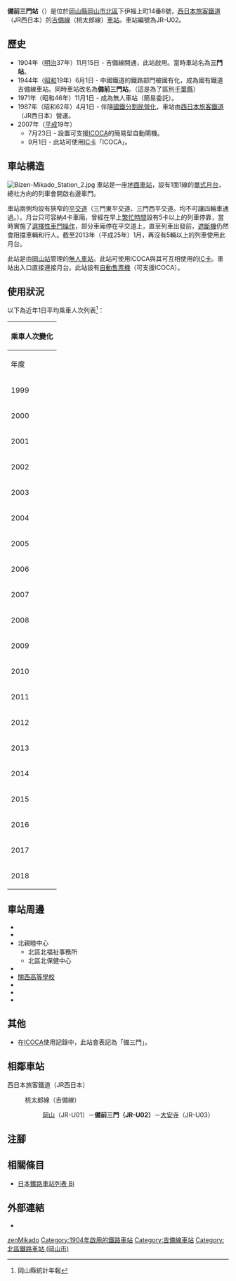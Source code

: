{{NoteTA
|T=zh-hans:备前三门站;zh-hk:備前三門站;zh-tw:備前三門車站;
|1=zh-hans:备前三门站;zh-hk:備前三門站;zh-tw:備前三門車站;
}}
{{Infobox station
|公司色 = #0072bc
|站名 = 備前三門*
|圖片 = Bizen-Mikado Station.jpg
|圖片說明 = 車站大樓（2007年9月17日）
|日文原名 = 備前三門
|平假名 = びぜんみかど
|羅馬拼音 = Bizen-Mikado
|副站名 = 
|電報略號 = ミカ
|所在地 = {{JPN}}[[岡山縣|岡山縣]][[岡山市|岡山市]][[北區_(岡山市)|北區]]下伊福上町14番8號
|座標 = {{coord|34|40|4.1|N|133|54|1.56|E|type:railwaystation_region:JP-24|display=inline,title}}
|車站構造 = [[地面車站|地面車站]]
|月台配置 = 1面1線
|啟用年月日 = 1904年（[[明治|明治]]37年）11月15日
|廢站年月日 = 
|乘客人數 = 1,065
|上下車人次 = 
|統計年度 = 2018
|轉車 = 
|全寬備註 = [[無人車站|無人車站]]<br />設有自動售票機<br>* 在1944年前，車站曾經名為三門站。
|adjacent = {{Adjacent stations|system=西日本旅客鐵道|line=OU|left=岡山|right=大安寺|note-left=JR-U01<br>1.9km|note-mid=JR-U02<br>距離[[岡山站_(日本)|岡山]]1.9km|note-right=JR-U03<br>1.4km}}
}}
'''備前三門站'''（{{jpn|j=備前三門駅|hg=びぜんみかどえき|rm=Bizen-Mikado eki|f=y}}）是位於[[岡山縣|岡山縣]][[岡山市|岡山市]][[北區_(岡山市)|北區]]下伊福上町14番8號，[[西日本旅客鐵道|西日本旅客鐵道]]（JR西日本）的[[吉備線|吉備線]]（桃太郎線）[[鐵路車站|車站]]。車站編號為JR-U02。

== 歷史 ==
* 1904年（[[明治|明治]]37年）11月15日 - {{Translink|ja|中鉄バス|中鐵巴士|中國鐵道}}吉備線開通，此站啟用。當時車站名為'''三門站'''。
* 1944年（[[昭和|昭和]]19年）6月1日 - 中國鐵道的鐵路部門被國有化，成為國有鐵道吉備線車站。同時車站改名為'''備前三門站'''。（這是為了區別[[千葉縣|千葉縣]]{{Translink|ja|三門駅|三門站}}）
* 1971年（昭和46年）11月1日 - 成為無人車站（簡易委託）。
* 1987年（昭和62年）4月1日 - 伴隨[[國鐵分割民營化|國鐵分割民營化]]，車站由[[西日本旅客鐵道|西日本旅客鐵道]]（JR西日本）營運。
* 2007年（[[平成|平成]]19年）
** 7月23日 - 設置可支援[[ICOCA|ICOCA]]的簡易型自動閘機。
** 9月1日 - 此站可使用[[IC卡|IC卡]]「ICOCA」。

== 車站構造 ==
[[File:Bizen-Mikado_Station_2.jpg|thumb]]
車站是一座[[地面車站|地面車站]]，設有1面1線的[[單式月台|單式月台]]，總社方向的列車會開啟右邊車門。

車站兩側均設有狹窄的[[平交道|平交道]]（三門東平交道、三門西平交道。均不可讓四輪車通過。）。月台只可容納4卡車廂，曾經在早上[[繁忙時間|繁忙時間]]設有5卡以上的列車停靠，當時實施了[[選擇性車門操作|選擇性車門操作]]，部分車廂停在平交道上，直至列車出發前，[[遮斷機|遮斷機]]仍然會阻擋車輛和行人。截至2013年（平成25年）1月，再沒有5輛以上的列車使用此月台。

此站是由[[岡山站_(日本)|岡山站]]管理的[[無人車站|無人車站]]。此站可使用ICOCA與其可互相使用的[[IC卡|IC卡]]。車站出入口直接連接月台。此站設有[[自動售票機|自動售票機]]（可支援ICOCA）。

== 使用狀況 ==
以下為近年1日平均乘車人次列表<ref>岡山縣統計年報</ref>：
{| class="wikitable" style="margin: 1em 0.2em; text-align: center; font-size: 85%;"
|- style="background: #ddd;"
!colspan="2"|乘車人次變化
|-
!年度 !! 1日平均乘車人次
|-
|1999
|1,167
|-
|2000
|1,120
|-
|2001
|1,069
|-
|2002
|1,084
|-
|2003
|1,136
|-
|2004
|1,149
|-
|2005
|1,133
|-
|2006
|1,062
|-
|2007
|1,040
|-
|2008
|1,036
|-
|2009
|1,071
|-
|2010
|994
|-
|2011
|987
|-
|2012
|935
|-
|2013
|964
|-
|2014
|939
|-
|2015
|933
|-
|2016
|951
|-
|2017
|1,032
|-
|2018
|1,065
|}

== 車站周邊 ==
* {{Translink|ja|国道180号|國道180號}}
* {{Translink|ja|岡山県道236号巌井野田線|岡山縣道236號巖井野田線}}
* 北親睦中心
** 北區北福祉事務所
** 北區北保健中心
* {{Translink|ja|岡山県立岡山工業高等学校|岡山縣立岡山工業高等學校}}
* [[關西高等學校|關西高等學校]]
* {{Translink|ja|創志学園高等学校|創志學園高等學校}}
* {{Translink|ja|岡山市立石井中学校|岡山市立石井中學}}
* {{Translink|ja|岡山市立三門小学校|岡山市立三門小學}}

== 其他 ==
*在[[ICOCA|ICOCA]]使用記錄中，此站會表記為「備三門」。

== 相鄰車站 ==
; 西日本旅客鐵道（JR西日本）
: {{JR西路線記号|O|U}} 桃太郎線（吉備線）
:: [[岡山站_(日本)|岡山]]（JR-U01）－'''備前三門（JR-U02）'''－[[大安寺站|大安寺]]（JR-U03）
== 注腳 ==
{{Reflist}}
== 相關條目 ==
* [[日本鐵路車站列表_Bi|日本鐵路車站列表 Bi]]
== 外部連結 ==
* {{外部連結/JR西日本車站|0651501|備前三門}}{{ja icon}}
{{吉備線}}
{{DEFAULTSORT:Bizen-Mikado}}
[[Category:日本鐵路車站_Bi|zenMikado]]
[[Category:1904年啟用的鐵路車站|Category:1904年啟用的鐵路車站]]
[[Category:吉備線車站|Category:吉備線車站]]
[[Category:北區鐵路車站_(岡山市)|Category:北區鐵路車站 (岡山市)]]